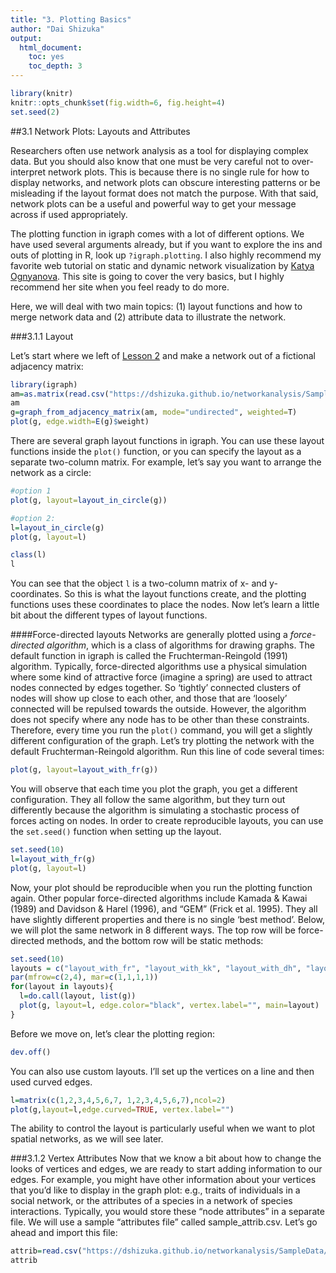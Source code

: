 ```yaml
---
title: "3. Plotting Basics"
author: "Dai Shizuka"
output: 
  html_document:
    toc: yes
    toc_depth: 3
---
```

```r
library(knitr)
knitr::opts_chunk$set(fig.width=6, fig.height=4) 
set.seed(2)
```

##3.1 Network Plots: Layouts and Attributes

Researchers often use network analysis as a tool for displaying complex data. But you should also know that one must be very careful not to over-interpret network plots. This is because there is no single rule for how to display networks, and network plots can obscure interesting patterns or be misleading if the layout format does not match the purpose. With that said, network plots can be a useful and powerful way to get your message across if used appropriately.


The plotting function in igraph comes with a lot of different options. We have used several arguments already, but if you want to explore the ins and outs of plotting in R, look up `?igraph.plotting`. I also highly recommend my favorite web tutorial on static and dynamic network visualization by [Katya Ognyanova](http://kateto.net/network-visualization). This site is going to cover the very basics, but I highly recommend her site when you feel ready to do more. 

Here, we will deal with two main topics: (1) layout functions and how to merge network data and (2) attribute data to illustrate the network.

###3.1.1 Layout

Let's start where we left of [Lesson 2](02_dataformats.html) and make a network out of a fictional adjacency matrix:

```r
library(igraph)
am=as.matrix(read.csv("https://dshizuka.github.io/networkanalysis/SampleData/sample_adjmatrix.csv", header=T, row.names=1))
am
g=graph_from_adjacency_matrix(am, mode="undirected", weighted=T)
plot(g, edge.width=E(g)$weight)
```

There are several graph layout functions in igraph. You can use these layout functions inside the `plot()` function, or you can specify the layout as a separate two-column matrix. For example, let’s say you want to arrange the network as a circle:

```r
#option 1
plot(g, layout=layout_in_circle(g))

#option 2:
l=layout_in_circle(g) 
plot(g, layout=l)
```


```r
class(l) 
l
```

You can see that the object `l` is a two-column matrix of x- and y-coordinates. So this is what the layout functions create, and the plotting functions uses these coordinates to place the nodes. Now let’s learn a little bit about the different types of layout functions.

####Force-directed layouts
Networks are generally plotted using a *force-directed algorithm*, which is a class of algorithms for drawing graphs. The default function in igraph is called the Fruchterman-Reingold (1991) algorithm. Typically, force-directed algorithms use a physical simulation where some kind of attractive force (imagine a spring) are used to attract nodes connected by edges together. So 'tightly' connected clusters of nodes will show up close to each other, and those that are 'loosely' connected will be repulsed towards the outside. However, the algorithm does not specify where any node has to be other than these constraints. Therefore, every time you run the `plot()` command, you will get a slightly different configuration of the graph. Let’s try plotting the network with the default Fruchterman-Reingold algorithm. Run this line of code several times:

```r
plot(g, layout=layout_with_fr(g))
```

You will observe that each time you plot the graph, you get a different configuration. They all follow the same algorithm, but they turn out differently because the algorithm is simulating a stochastic process of forces acting on nodes. In order to create reproducible layouts, you can use the `set.seed()` function when setting up the layout.

```r
set.seed(10) 
l=layout_with_fr(g) 
plot(g, layout=l)
```


Now, your plot should be reproducible when you run the plotting function again.
Other popular force-directed algorithms include Kamada & Kawai (1989) and Davidson & Harel (1996), and “GEM” (Frick et al. 1995). They all have slightly different properties and there is no single ‘best method’. Below, we will plot the same network in 8 different ways. The top row will be force-directed methods, and the bottom row will be static methods:

```r
set.seed(10)
layouts = c("layout_with_fr", "layout_with_kk", "layout_with_dh", "layout_with_gem", "layout_as_star", "layout_as_tree", "layout_in_circle", "layout_on_grid")
par(mfrow=c(2,4), mar=c(1,1,1,1))
for(layout in layouts){
  l=do.call(layout, list(g))
  plot(g, layout=l, edge.color="black", vertex.label="", main=layout)
}
```

Before we move on, let’s clear the plotting region:
```r
dev.off()
```

You can also use custom layouts. I'll set up the vertices on a line and then used curved edges.
```r
l=matrix(c(1,2,3,4,5,6,7, 1,2,3,4,5,6,7),ncol=2)
plot(g,layout=l,edge.curved=TRUE, vertex.label="")
```

The ability to control the layout is particularly useful when we want to plot spatial networks, as we will see later.

###3.1.2 Vertex Attributes
Now that we know a bit about how to change the looks of vertices and edges, we are ready to start adding information to our edges. For example, you might have other information about your vertices that you'd like to display in the graph plot: e.g., traits of individuals in a social network, or the attributes of a species in a network of species interactions. Typically, you would store these "node attributes" in a separate file. We will use a sample "attributes file" called sample_attrib.csv. Let's go ahead and import this file:

```r
attrib=read.csv("https://dshizuka.github.io/networkanalysis/SampleData/Sample_attrib.csv")
attrib
```